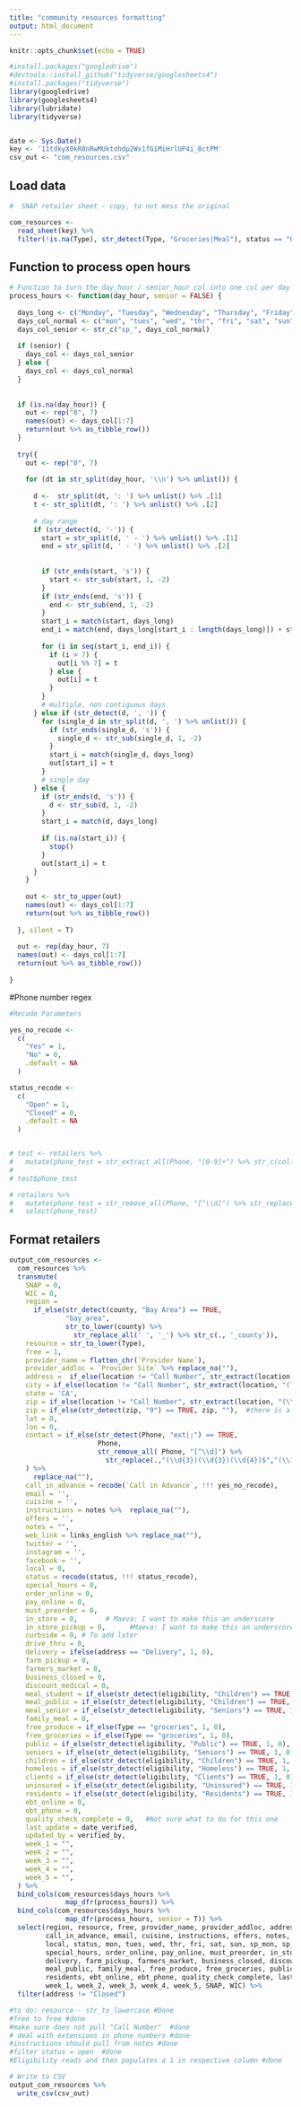 ```yaml
---
title: "community resources formatting"
output: html_document
---
```


```r
knitr::opts_chunk$set(echo = TRUE)

#install.packages("googledrive")
#devtools::install_github("tidyverse/googlesheets4")
#install.packages("tidyverse")
library(googledrive)
library(googlesheets4)
library(lubridate)
library(tidyverse)


date <- Sys.Date()
key <- '11tdkyX0kR8nRwMUktohdp2Wx1fGiMiHrlUP4i_8ctPM'
csv_out <- "com_resources.csv"
```

## Load data

```r
#  SNAP retailer sheet - copy, to not mess the original

com_resources <- 
  read_sheet(key) %>% 
  filter(!is.na(Type), str_detect(Type, "Groceries|Meal"), status == "Open") # removes rows without a Type
```

## Function to process open hours

```r
# Function to turn the day_hour / senior_hour col into one col per day 
process_hours <- function(day_hour, senior = FALSE) {
  
  days_long <- c("Monday", "Tuesday", "Wednesday", "Thursday", "Friday", "Saturday", "Sunday", "Monday", "Tuesday", "Wednesday", "Thursday", "Friday", "Saturday", "Sunday")
  days_col_normal <- c("mon", "tues", "wed", "thr", "fri", "sat", "sun", "mon", "tues", "wed", "thr", "fri", "sat", "sun")
  days_col_senior <- str_c("sp_", days_col_normal)
  
  if (senior) {
    days_col <- days_col_senior
  } else {
    days_col <- days_col_normal
  }
  
  
  if (is.na(day_hour)) {
    out <- rep("0", 7)
    names(out) <- days_col[1:7]
    return(out %>% as_tibble_row())
  }
  
  try({
    out <- rep("0", 7)
    
    for (dt in str_split(day_hour, '\\n') %>% unlist()) {
      
      d <-  str_split(dt, ': ') %>% unlist() %>% .[1]
      t <- str_split(dt, ': ') %>% unlist() %>% .[2]
      
      # day range
      if (str_detect(d, '-')) {
        start = str_split(d, ' - ') %>% unlist() %>% .[1]
        end = str_split(d, ' - ') %>% unlist() %>% .[2]
        
        
        if (str_ends(start, 's')) {
          start <- str_sub(start, 1, -2)
        }
        if (str_ends(end, 's')) {
          end <- str_sub(end, 1, -2)
        }
        start_i = match(start, days_long)
        end_i = match(end, days_long[start_i : length(days_long)]) + start_i - 1
        
        for (i in seq(start_i, end_i)) {
          if (i > 7) {
            out[i %% 7] = t
          } else {
            out[i] = t
          }
        }
        # multiple, non contiguous days
      } else if (str_detect(d, ', ')) {
        for (single_d in str_split(d, ', ') %>% unlist()) {
          if (str_ends(single_d, 's')) {
            single_d <- str_sub(single_d, 1, -2)
          }
          start_i = match(single_d, days_long)
          out[start_i] = t
        }
        # single day
      } else {
        if (str_ends(d, 's')) {
          d <- str_sub(d, 1, -2)
        }
        start_i = match(d, days_long)
        
        if (is.na(start_i)) {
          stop()
        }
        out[start_i] = t
      }
    }
    
    out <- str_to_upper(out)
    names(out) <- days_col[1:7]
    return(out %>% as_tibble_row())
    
  }, silent = T)
  
  out <- rep(day_hour, 7)
  names(out) <- days_col[1:7]
  return(out %>% as_tibble_row())
  
}


```

#Phone number regex

```r

#Recode Parameters 

yes_no_recode <- 
  c(
    "Yes" = 1,
    "No" = 0,
    .default = NA
  )

status_recode <- 
  c(
    "Open" = 1,
    "Closed" = 0,
    .default = NA
  )


# test <- retailers %>% 
#   mutate(phone_test = str_extract_all(Phone, "[0-9]+") %>% str_c(collapse = " ")) 
# 
# test$phone_test

# retailers %>% 
#   mutate(phone_test = str_remove_all(Phone, "[^\\d]") %>% str_replace(.,"(\\d{3})(\\d{3})(\\d{4})$","(\\1) \\2-\\3")) %>% 
#   select(phone_test)

```


## Format retailers

```r
output_com_resources <- 
  com_resources %>% 
  transmute(
    SNAP = 0,
    WIC = 0,
    region = 
      if_else(str_detect(county, "Bay Area") == TRUE,
              "bay_area",
              str_to_lower(county) %>%
                str_replace_all(' ', '_') %>% str_c(., '_county')),
    resource = str_to_lower(Type), 
    free = 1,  
    provider_name = flatten_chr(`Provider Name`),
    provider_addloc = `Provider Site` %>% replace_na(""),
    address =  if_else(location != "Call Number", str_extract(location, "^([^,])+"), ""),
    city = if_else(location != "Call Number", str_extract(location, "(?<=\\, )\\b.*\\b(?=,)"), "") %>% replace_na(""),
    state = 'CA',
    zip = if_else(location != "Call Number", str_extract(location, "(\\d+)[^\\d]*$"), ""), 
    zip = if_else(str_detect(zip, "9") == TRUE, zip, ""),  #there is a way to make this more eloquent
    lat = 0,
    lon = 0,
    contact = if_else(str_detect(Phone, "ext|;") == TRUE, 
                      Phone, 
                      str_remove_all( Phone, "[^\\d]") %>%
                        str_replace(.,"(\\d{3})(\\d{3})(\\d{4})$","(\\1) \\2-\\3")
    ) %>% 
      replace_na(""),
    call_in_advance = recode(`Call in Advance`, !!! yes_no_recode),
    email = '',
    cuisine = '',
    instructions = notes %>%  replace_na(""),
    offers = '',
    notes = "",
    web_link = links_english %>% replace_na(""),
    twitter = '',
    instagram = '',
    facebook = '',
    local = 0,
    status = recode(status, !!! status_recode),
    special_hours = 0,
    order_online = 0,
    pay_online = 0,
    must_preorder = 0, 
    in_store = 0,       # Maeva: I want to make this an underscore
    in_store_pickup = 0,      #Maeva: I want to make this an underscore
    curbside = 0, # To add later
    drive_thru = 0,
    delivery = ifelse(address == "Delivery", 1, 0), 
    farm_pickup = 0,
    farmers_market = 0,   
    business_closed = 0,
    discount_medical = 0,
    meal_student = if_else(str_detect(eligibility, "Children") == TRUE, 1, 0),
    meal_public = if_else(str_detect(eligibility, "Children") == TRUE, 1, 0),
    meal_senior = if_else(str_detect(eligibility, "Seniors") == TRUE, 1, 0),
    family_meal = 0,
    free_produce = if_else(Type == "groceries", 1, 0),
    free_groceries = if_else(Type == "groceries", 1, 0), 
    public = if_else(str_detect(eligibility, "Public") == TRUE, 1, 0),
    seniors = if_else(str_detect(eligibility, "Seniors") == TRUE, 1, 0),
    children = if_else(str_detect(eligibility, "Children") == TRUE, 1, 0),
    homeless = if_else(str_detect(eligibility, "Homeless") == TRUE, 1, 0),
    clients = if_else(str_detect(eligibility, "Clients") == TRUE, 1, 0), 
    uninsured = if_else(str_detect(eligibility, "Uninsured") == TRUE, 1, 0), 
    residents = if_else(str_detect(eligibility, "Residents") == TRUE, 1, 0),
    ebt_online = 0, 
    ebt_phone = 0, 
    quality_check_complete = 0,   #Not sure what to do for this one 
    last_update = date_verified, 
    updated_by = verified_by,
    week_1 = "",
    week_2 = "",
    week_3 = "",
    week_4 = "",
    week_5 = "",
  ) %>%
  bind_cols(com_resources$days_hours %>%
              map_dfr(process_hours)) %>%
  bind_cols(com_resources$days_hours %>%
              map_dfr(process_hours, senior = T)) %>% 
  select(region, resource, free, provider_name, provider_addloc, address, city, state, zip, lat, lon, contact,
         call_in_advance, email, cuisine, instructions, offers, notes, web_link, twitter, instagram, facebook,
         local, status, mon, tues, wed, thr, fri, sat, sun, sp_mon, sp_tues, sp_wed, sp_thr, sp_fri, sp_sat, sp_sun,
         special_hours, order_online, pay_online, must_preorder, in_store, in_store_pickup, curbside, drive_thru,
         delivery, farm_pickup, farmers_market, business_closed, discount_medical, meal_student, meal_senior,
         meal_public, family_meal, free_produce, free_groceries, public, seniors, children, homeless, clients, uninsured,
         residents, ebt_online, ebt_phone, quality_check_complete, last_update, updated_by,
         week_1, week_2, week_3, week_4, week_5, SNAP, WIC) %>%
  filter(address != "Closed")

#to do: resource - str_to_lowercase #Done
#free to free #done
#make sure does not pull "Call Number"  #done
# deal with extensions in phone numbers #done 
#instructions should pull from notes #done 
#filter status = open  #done 
#Eligibility reads and then populates a 1 in respective column #done


```


```r
# Write to CSV
output_com_resources %>% 
  write_csv(csv_out)
```


